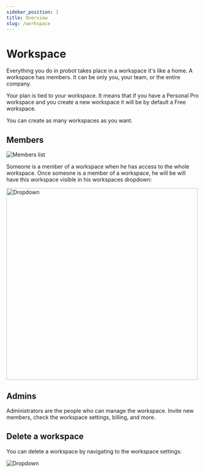 ```yaml
---
sidebar_position: 1
title: Overview
slug: /workspace
---
```


# Workspace

Everything you do in probot takes place in a workspace it's like a home. A workspace has members. It can be only you, your team, or the entire company.

Your plan is tied to your workspace. It means that if you have a Personal Pro workspace and you create a new workspace it will be by default a Free workspace.

You can create as many workspaces as you want.

## Members

<img src="/img/workspace/members.png" alt="Members list" />

Someone is a member of a workspace when he has access to the whole workspace. Once someone is a member of a workspace, he will be will have this workspace visible in his workspaces dropdown:

<img src="/img/workspace/workspaces-dropdown.png" alt="Dropdown" width="500" />

## Admins

Administrators are the people who can manage the workspace. Invite new members, check the workspace settings, billing, and more.

## Delete a workspace

You can delete a workspace by navigating to the workspace settings:

<img src="/img/workspace/delete.png" alt="Dropdown" />
